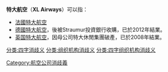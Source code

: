 '''特大航空'''（'''XL Airways'''）可以指：
* [[法國特大航空|法國特大航空]]
* [[德國特大航空|德國特大航空]]，後被Straumur投資銀行收購，已於2012年結業。
* [[英国特大航空|英国特大航空]]，因母公司特大休閒集團破產，已於2008年結業。

{{disambig}}
[[Category:航空公司消歧義|Category:航空公司消歧義]]
[[分类:四字消歧义|分类:四字消歧义]]
[[分类:组织机构消歧义|分类:组织机构消歧义]]
[[分类:四字组织机构消歧义|分类:四字组织机构消歧义]]